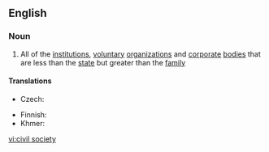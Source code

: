 ==English==

===Noun===
{{wikipedia}}
{{en-noun|sg=[[civil]] [[society]]|-}}

# All of the [[institution]]s, [[voluntary]] [[organization]]s and [[corporate]] [[body|bodies]] that are less than the [[state]] but greater than the [[family]]

====Translations====
{{trans-top|institutions, voluntary organizations and corporate bodies}}
* Czech: {{t-|cs|občanská společnost|f}}
{{trans-mid}}
* Finnish: {{t+|fi|kansalaisyhteiskunta}}
* Khmer: {{t|km|អសេនិកសង្គម|sc=Khmr}}
{{trans-bottom}}

[[vi:civil society]]